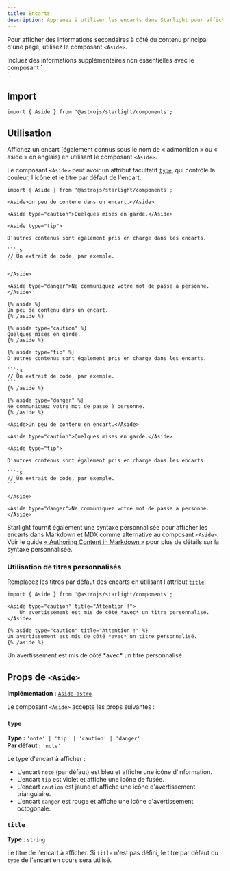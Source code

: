```yaml
---
title: Encarts
description: Apprenez à utiliser les encarts dans Starlight pour afficher des informations secondaires à côté du contenu principal d'une page.
---
```



Pour afficher des informations secondaires à côté du contenu principal d'une page, utilisez le composant `<Aside>`.


<Preview>

<Aside slot="preview">
Incluez des informations supplémentaires non essentielles avec le composant `<Aside>`.
</Aside>

</Preview>

## Import

```tsx
import { Aside } from '@astrojs/starlight/components';
```

## Utilisation

Affichez un encart (également connus sous le nom de « admonition » ou « aside » en anglais) en utilisant le composant `<Aside>`.

Le composant `<Aside>` peut avoir un attribut facultatif [`type`](#type), qui contrôle la couleur, l'icône et le titre par défaut de l'encart.

<Preview>

````mdx
import { Aside } from '@astrojs/starlight/components';

<Aside>Un peu de contenu dans un encart.</Aside>

<Aside type="caution">Quelques mises en garde.</Aside>

<Aside type="tip">

D'autres contenus sont également pris en charge dans les encarts.

```js
// Un extrait de code, par exemple.
```

</Aside>

<Aside type="danger">Ne communiquez votre mot de passe à personne.</Aside>
````

<Fragment slot="markdoc">

````markdoc
{% aside %}
Un peu de contenu dans un encart.
{% /aside %}

{% aside type="caution" %}
Quelques mises en garde.
{% /aside %}

{% aside type="tip" %}
D'autres contenus sont également pris en charge dans les encarts.

```js
// Un extrait de code, par exemple.
```
{% /aside %}

{% aside type="danger" %}
Ne communiquez votre mot de passe à personne.
{% /aside %}
````

</Fragment>

<Fragment slot="preview">

    <Aside>Un peu de contenu en encart.</Aside>

    <Aside type="caution">Quelques mises en garde.</Aside>

    <Aside type="tip">

    D'autres contenus sont également pris en charge dans les encarts.

    ```js
    // Un extrait de code, par exemple.
    ```

    </Aside>

    <Aside type="danger">Ne communiquez votre mot de passe à personne.</Aside>

</Fragment>

</Preview>

Starlight fournit également une syntaxe personnalisée pour afficher les encarts dans Markdown et MDX comme alternative au composant `<Aside>`.
Voir le guide [« Authoring Content in Markdown »](/fr/guides/authoring-content/#encarts) pour plus de détails sur la syntaxe personnalisée.

### Utilisation de titres personnalisés

Remplacez les titres par défaut des encarts en utilisant l'attribut [`title`](#title).

<Preview>

```mdx 'title="Watch out!"'
import { Aside } from '@astrojs/starlight/components';

<Aside type="caution" title="Attention !">
	Un avertissement est mis de côté *avec* un titre personnalisé.
</Aside>
```

<Fragment slot="markdoc">

```markdoc 'title="Attention !"'
{% aside type="caution" title="Attention !" %}
Un avertissement est mis de côté *avec* un titre personnalisé.
{% /aside %}
```

</Fragment>

<Aside slot="preview" type="caution" title="Attention !">
	Un avertissement est mis de côté *avec* un titre personnalisé.
</Aside>

</Preview>

## Props de `<Aside>`

**Implémentation :** [`Aside.astro`](https://github.com/withastro/starlight/blob/main/packages/starlight/user-components/Aside.astro)

Le composant `<Aside>` accepte les props suivantes :

### `type`

**Type :** `'note' | 'tip' | 'caution' | 'danger'`  
**Par défaut :** `'note'`

Le type d'encart à afficher :

- L'encart `note` (par défaut) est bleu et affiche une icône d'information.
- L'encart `tip` est violet et affiche une icône de fusée.
- L'encart `caution` est jaune et affiche une icône d'avertissement triangulaire.
- L'encart `danger` est rouge et affiche une icône d'avertissement octogonale.

### `title`

**Type :** `string`

Le titre de l'encart à afficher.
Si `title` n'est pas défini, le titre par défaut du `type` de l'encart en cours sera utilisé.